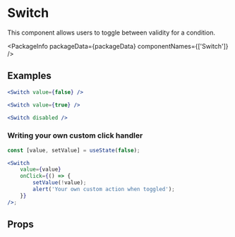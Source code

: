 
# Switch

This component allows users to toggle between validity for a condition.

<PackageInfo packageData={packageData} componentNames={['Switch']} />

## Examples

```jsx example
<Switch value={false} />
```

```jsx example
<Switch value={true} />
```

```jsx example
<Switch disabled />
```

### Writing your own custom click handler

```jsx
const [value, setValue] = useState(false);

<Switch
    value={value}
    onClick={() => {
        setValue(!value);
        alert('Your own custom action when toggled');
    }}
/>;
```

## Props

```props packages/switch/src/component.tsx

```
